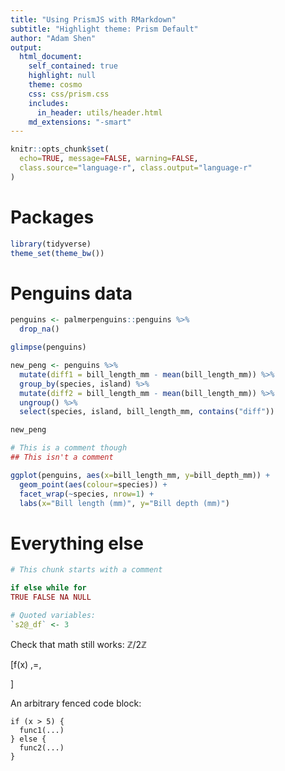 ```yaml
---
title: "Using PrismJS with RMarkdown"
subtitle: "Highlight theme: Prism Default"
author: "Adam Shen"
output:
  html_document:
    self_contained: true
    highlight: null
    theme: cosmo
    css: css/prism.css
    includes:
      in_header: utils/header.html
    md_extensions: "-smart"
---
```


```r
knitr::opts_chunk$set(
  echo=TRUE, message=FALSE, warning=FALSE,
  class.source="language-r", class.output="language-r"
)
```

# Packages

```r
library(tidyverse)
theme_set(theme_bw())
```

# Penguins data

```r
penguins <- palmerpenguins::penguins %>%
  drop_na()

glimpse(penguins)
```

```r
new_peng <- penguins %>%
  mutate(diff1 = bill_length_mm - mean(bill_length_mm)) %>%
  group_by(species, island) %>%
  mutate(diff2 = bill_length_mm - mean(bill_length_mm)) %>%
  ungroup() %>%
  select(species, island, bill_length_mm, contains("diff"))

new_peng
```

```r
# This is a comment though
## This isn't a comment
```

```r
ggplot(penguins, aes(x=bill_length_mm, y=bill_depth_mm)) +
  geom_point(aes(colour=species)) +
  facet_wrap(~species, nrow=1) +
  labs(x="Bill length (mm)", y="Bill depth (mm)")
```

# Everything else

```r
# This chunk starts with a comment

if else while for 
TRUE FALSE NA NULL

# Quoted variables:
`s2@_df` <- 3
```

Check that math still works: $\mathbb{Z}/2\mathbb{Z}$

\[f(x) \,=\, \begin{cases}
x, & x \geq 0\\
-x, & x < 0
\end{cases}\]

An arbitrary fenced code block:

```
if (x > 5) {
  func1(...)
} else {
  func2(...)
}
```
